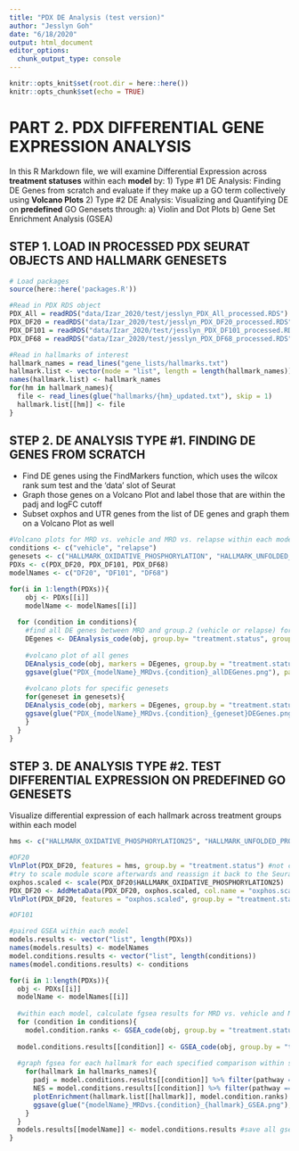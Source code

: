 ```yaml
---
title: "PDX DE Analysis (test version)"
author: "Jesslyn Goh"
date: "6/18/2020"
output: html_document
editor_options: 
  chunk_output_type: console
---
```


```r
knitr::opts_knit$set(root.dir = here::here())
knitr::opts_chunk$set(echo = TRUE)
```

# PART 2. PDX DIFFERENTIAL GENE EXPRESSION ANALYSIS
In this R Markdown file, we will examine Differential Expression across **treatment statuses** within each **model** by: 
    1) Type #1 DE Analysis: Finding DE Genes from scratch and evaluate if they make up a GO term collectively using **Volcano Plots**
    2) Type #2 DE Analysis: Visualizing and Quantifying DE on **predefined** GO Genesets through: 
        a) Violin and Dot Plots 
        b) Gene Set Enrichment Analysis (GSEA)

## STEP 1. LOAD IN PROCESSED PDX SEURAT OBJECTS AND HALLMARK GENESETS
```r
# Load packages
source(here::here('packages.R'))

#Read in PDX RDS object
PDX_All = readRDS("data/Izar_2020/test/jesslyn_PDX_All_processed.RDS")
PDX_DF20 = readRDS("data/Izar_2020/test/jesslyn_PDX_DF20_processed.RDS")
PDX_DF101 = readRDS("data/Izar_2020/test/jesslyn_PDX_DF101_processed.RDS")
PDX_DF68 = readRDS("data/Izar_2020/test/jesslyn_PDX_DF68_processed.RDS")

#Read in hallmarks of interest
hallmark_names = read_lines("gene_lists/hallmarks.txt")
hallmark.list <- vector(mode = "list", length = length(hallmark_names))
names(hallmark.list) <- hallmark_names
for(hm in hallmark_names){
  file <- read_lines(glue("hallmarks/{hm}_updated.txt"), skip = 1)
  hallmark.list[[hm]] <- file
}
```

## STEP 2. DE ANALYSIS TYPE #1. FINDING DE GENES FROM SCRATCH 
  - Find DE genes using the FindMarkers function, which uses the wilcox rank sum test and the 'data' slot of Seurat
  - Graph those genes on a Volcano Plot and label those that are within the padj and logFC cutoff 
  - Subset oxphos and UTR genes from the list of DE genes and graph them on a Volcano Plot as well 
  
```r
#Volcano plots for MRD vs. vehicle and MRD vs. relapse within each model
conditions <- c("vehicle", "relapse")
genesets <- c("HALLMARK_OXIDATIVE_PHOSPHORYLATION", "HALLMARK_UNFOLDED_PROTEIN_RESPONSE")
PDXs <- c(PDX_DF20, PDX_DF101, PDX_DF68)
modelNames <- c("DF20", "DF101", "DF68")

for(i in 1:length(PDXs)){
    obj <- PDXs[[i]]
    modelName <- modelNames[[i]]
    
  for (condition in conditions){
    #find all DE genes between MRD and group.2 (vehicle or relapse) for this specific model
    DEgenes <- DEAnalysis_code(obj, group.by= "treatment.status", group.1 = "MRD", group.2 = condition)
    
    #volcano plot of all genes
    DEAnalysis_code(obj, markers = DEgenes, group.by = "treatment.status", group.1 = "MRD", group.2 = condition, graph = TRUE) + labs(title = glue("PDX {modelName} MRD vs. {condition} All DE Genes"))
    ggsave(glue("PDX_{modelName}_MRDvs.{condition}_allDEGenes.png"), path= glue( "jesslyn_plots/PDX_test/Volcano/{modelName}"), width = 15)
  
    #volcano plots for specific genesets 
    for(geneset in genesets){
    DEAnalysis_code(obj, markers = DEgenes, group.by = "treatment.status", group.1 = "MRD", group.2 = condition, geneset = hallmark.list[[geneset]]) + labs(title = glue("PDX {modelName} MRD vs. {condition} {geneset} DE Genes"))
    ggsave(glue("PDX_{modelName}_MRDvs.{condition}_{geneset}DEGenes.png"), path= glue("jesslyn_plots/PDX_test/Volcano/{modelName}"), width = 15)
    }
  }
}

```

## STEP 3. DE ANALYSIS TYPE #2. TEST DIFFERENTIAL EXPRESSION ON PREDEFINED GO GENESETS
Visualize differential expression of each hallmark across treatment groups within each model 
```r
hms <- c("HALLMARK_OXIDATIVE_PHOSPHORYLATION25", "HALLMARK_UNFOLDED_PROTEIN_RESPONSE33")

#DF20 
VlnPlot(PDX_DF20, features = hms, group.by = "treatment.status") #not centered because AddModuleScore uses normalized but unscaled, uncentered data
#try to scale module score afterwards and reassign it back to the Seurat object, then plot VlnPlot
oxphos.scaled <- scale(PDX_DF20$HALLMARK_OXIDATIVE_PHOSPHORYLATION25)
PDX_DF20 <- AddMetaData(PDX_DF20, oxphos.scaled, col.name = "oxphos.scaled")
VlnPlot(PDX_DF20, features = "oxphos.scaled", group.by = "treatment.status")

#DF101

```

```r
#paired GSEA within each model 
models.results <- vector("list", length(PDXs))
names(models.results) <- modelNames
model.conditions.results <- vector("list", length(conditions))
names(model.conditions.results) <- conditions

for(i in 1:length(PDXs)){
  obj <- PDXs[[i]]
  modelName <- modelNames[[i]]
  
  #within each model, calculate fgsea results for MRD vs. vehicle and MRD vs. relapse
  for (condition in conditions){
    model.condition.ranks <- GSEA_code(obj, group.by = "treatment.status", hallmark.list, paired = TRUE, group.1 = "MRD", group.2 = condition, ranks = NULL)
  
  model.conditions.results[[condition]] <- GSEA_code(obj, group.by = "treatment.status", hallmark.list, ranks = model.condition.ranks) 
  
  #graph fgsea for each hallmark for each specified comparison within specified model
    for(hallmark in hallmarks_names){
      padj = model.conditions.results[[condition]] %>% filter(pathway == hallmark) %>% select(padj) %>% deframe() %>% round(digits = 3)
      NES = model.conditions.results[[condition]] %>% filter(pathway == hallmark) %>% select(NES) %>% deframe() %>% round(digits = 3)
      plotEnrichment(hallmark.list[[hallmark]], model.condition.ranks) + labs(title = glue("{hallmark} GSEA results for {modelName} MRD vs. {condition} (NES = {NES}, padj = {padj})")) + theme(plot.title = element_text(size = 8))
      ggsave(glue("{modelName}_MRDvs.{condition}_{hallmark}_GSEA.png"), path = glue("jesslyn_plots/PDX_test/GSEA_paired/{modelName}"), width = 8)
    }
  }
  models.results[[modelName]] <- model.conditions.results #save all gsea results into a nested list
}
```
